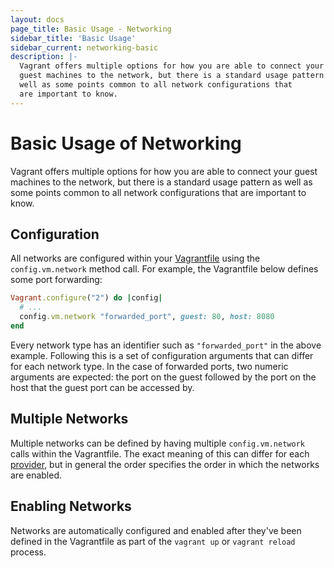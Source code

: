 ```yaml
---
layout: docs
page_title: Basic Usage - Networking
sidebar_title: 'Basic Usage'
sidebar_current: networking-basic
description: |-
  Vagrant offers multiple options for how you are able to connect your
  guest machines to the network, but there is a standard usage pattern as
  well as some points common to all network configurations that
  are important to know.
---
```


# Basic Usage of Networking

Vagrant offers multiple options for how you are able to connect your
guest machines to the network, but there is a standard usage pattern as
well as some points common to all network configurations that
are important to know.

## Configuration

All networks are configured within your [Vagrantfile](/docs/vagrantfile/)
using the `config.vm.network` method call. For example, the Vagrantfile
below defines some port forwarding:

```ruby
Vagrant.configure("2") do |config|
  # ...
  config.vm.network "forwarded_port", guest: 80, host: 8080
end
```

Every network type has an identifier such as `"forwarded_port"` in the above
example. Following this is a set of configuration arguments that can differ
for each network type. In the case of forwarded ports, two numeric arguments
are expected: the port on the guest followed by the port on the host that
the guest port can be accessed by.

## Multiple Networks

Multiple networks can be defined by having multiple `config.vm.network`
calls within the Vagrantfile. The exact meaning of this can differ for
each [provider](/docs/providers/), but in general the order specifies
the order in which the networks are enabled.

## Enabling Networks

Networks are automatically configured and enabled after they've been defined
in the Vagrantfile as part of the `vagrant up` or `vagrant reload` process.
